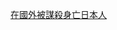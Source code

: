 {{Catnav|頁面分類|人物|各國人物|日本人|在國外被謀殺身亡日本人}}
{{Catnav|頁面分類|人物|各國人物|各國在國外謀殺受害者|在國外被謀殺身亡日本人}}
{{Catnav|頁面分類|人物|逝世|特殊原因逝世者|謀殺受害者|各國在國外謀殺受害者|在國外被謀殺身亡日本人}}
{{Catnav|頁面分類|社會|社會問題|犯罪|謀殺|謀殺受害者|各國在國外謀殺受害者|在國外被謀殺身亡日本人}}

[[Category:在國外被謀殺身亡日本人|]]